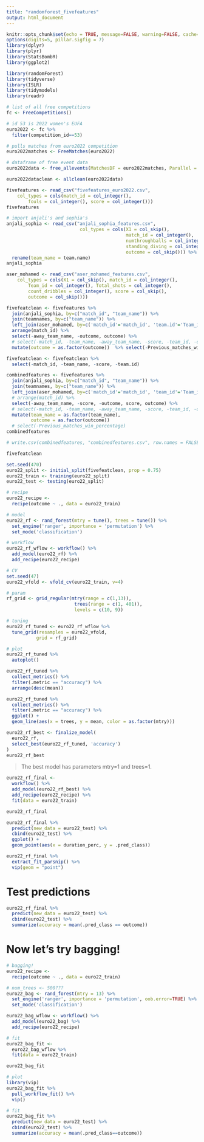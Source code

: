 ```yaml
---
title: "randomforest_fivefeatures"
output: html_document
---
```


```r
knitr::opts_chunk$set(echo = TRUE, message=FALSE, warning=FALSE, cache=TRUE, fig.align = "center")
options(digits=5, pillar.sigfig = 7)
library(dplyr)
library(plyr)
library(StatsBombR)
library(ggplot2)

library(randomForest)
library(tidyverse)
library(ISLR)
library(tidymodels)
library(readr)
```

```r
# list of all free competitions
fc <- FreeCompetitions()

# id 53 is 2022 women's EUFA
euro2022 <- fc %>%
  filter(competition_id==53)

# pulls matches from euro2022 competition
euro2022matches <- FreeMatches(euro2022)

# dataframe of free event data
euro2022data <- free_allevents(MatchesDF = euro2022matches, Parallel = T)

euro2022dataclean <- allclean(euro2022data)
```

```r
fivefeatures <- read_csv("fivefeatures_euro2022.csv", 
    col_types = cols(match_id = col_integer(), 
        fouls = col_integer(), score = col_integer()))
fivefeatures
```

```r
# import anjali's and sophia's
anjali_sophia <- read_csv("anjali_sophia_features.csv", 
                           col_types = cols(X1 = col_skip(),
                                            match_id = col_integer(),
                                            numthroughballs = col_integer(), 
                                            standing_diving = col_integer(),
                                            outcome = col_skip())) %>%
  rename(team_name = team.name)
anjali_sophia
```

```r
aser_mohamed <- read_csv("aser_mohamed_features.csv", 
    col_types = cols(X1 = col_skip(), match_id = col_integer(), 
        Team_id = col_integer(), Total_shots = col_integer(), 
        count_dribbles = col_integer(), score = col_skip(),
        outcome = col_skip()))
```


```r
fivefeatclean <- fivefeatures %>%
  join(anjali_sophia, by=c("match_id", "team_name")) %>%
  join(teamnames, by=c("team_name")) %>%
  left_join(aser_mohamed, by=c('match_id'='match_id', 'team.id'='Team_id')) %>%
  arrange(match_id) %>%
  select(-away_team_name, -outcome, outcome) %>%
  # select(-match_id, -team_name, -away_team_name, -score, -team_id, -outcome, outcome) %>%
  mutate(outcome = as.factor(outcome))  %>% select(-Previous_matches_win_percentage)

fivefeatclean <- fivefeatclean %>%
  select(-match_id, -team_name, -score, -team.id)
```

```r
combinedfeatures <- fivefeatures %>%
  join(anjali_sophia, by=c("match_id", "team_name")) %>%
  join(teamnames, by=c("team_name")) %>%
  left_join(aser_mohamed, by=c('match_id'='match_id', 'team_id'='Team_id')) %>%
  # arrange(match_id) %>%
  select(-away_team_name, -score, -outcome, score, outcome) %>%
  # select(-match_id, -team_name, -away_team_name, -score, -team_id, -outcome, outcome) %>%
  mutate(team_name = as.factor(team_name),
         outcome = as.factor(outcome))
  # select(-Previous_matches_win_percentage)
combinedfeatures
```


```r
# write.csv(combinedfeatures, "combinedfeatures.csv", row.names = FALSE)
```


```r
fivefeatclean
```


```r
set.seed(470)
euro22_split <- initial_split(fivefeatclean, prop = 0.75)
euro22_train <- training(euro22_split)
euro22_test <- testing(euro22_split)
```

```r
# recipe
euro22_recipe <-
  recipe(outcome ~ ., data = euro22_train) 

# model
euro22_rf <- rand_forest(mtry = tune(), trees = tune()) %>%
  set_engine('ranger', importance = 'permutation') %>%
  set_mode('classification')

# workflow
euro22_rf_wflow <- workflow() %>%
  add_model(euro22_rf) %>%
  add_recipe(euro22_recipe)

# CV
set.seed(47)
euro22_vfold <- vfold_cv(euro22_train, v=4)

# param
rf_grid <- grid_regular(mtry(range = c(1,13)),
                         trees(range = c(1, 401)),
                         levels = c(10, 9))

# tuning
euro22_rf_tuned <- euro22_rf_wflow %>%
  tune_grid(resamples = euro22_vfold, 
           grid = rf_grid)

# plot
euro22_rf_tuned %>%
  autoplot()
```


```r
euro22_rf_tuned %>%
  collect_metrics() %>%
  filter(.metric == "accuracy") %>%
  arrange(desc(mean))
```


```r
euro22_rf_tuned %>%
  collect_metrics() %>%
  filter(.metric == "accuracy") %>%
  ggplot() + 
  geom_line(aes(x = trees, y = mean, color = as.factor(mtry)))
```


```r
euro22_rf_best <- finalize_model(
  euro22_rf,
  select_best(euro22_rf_tuned, 'accuracy')
)
euro22_rf_best
```
> The best model has parameters mtry=1 and trees=1.

```r
euro22_rf_final <-
  workflow() %>%
  add_model(euro22_rf_best) %>%
  add_recipe(euro22_recipe) %>%
  fit(data = euro22_train)

euro22_rf_final

euro22_rf_final %>%
  predict(new_data = euro22_test) %>%
  cbind(euro22_test) %>%
  ggplot() +
  geom_point(aes(x = duration_perc, y = .pred_class))

euro22_rf_final %>%
  extract_fit_parsnip() %>%
  vip(geom = "point")
```
# Test predictions
```r
euro22_rf_final %>%
  predict(new_data = euro22_test) %>%
  cbind(euro22_test) %>%
  summarize(accuracy = mean(.pred_class == outcome))
```


# Now let's try bagging!


```r
# bagging!
euro22_recipe <-
  recipe(outcome ~ ., data = euro22_train)

# num_trees <- 500???
euro22_bag <- rand_forest(mtry = 13) %>%
  set_engine('ranger', importance = 'permutation', oob.error=TRUE) %>%
  set_mode('classification')

euro22_bag_wflow <- workflow() %>%
  add_model(euro22_bag) %>%
  add_recipe(euro22_recipe)

# fit
euro22_bag_fit <-
  euro22_bag_wflow %>%
  fit(data = euro22_train)

euro22_bag_fit
```


```r
# plot
library(vip)
euro22_bag_fit %>%
  pull_workflow_fit() %>%
  vip()

# fit
euro22_bag_fit %>%
  predict(new_data = euro22_test) %>%
  cbind(euro22_test) %>%
  summarize(accuracy = mean(.pred_class==outcome))
```


